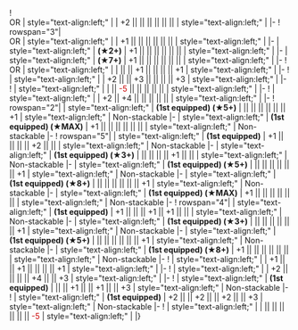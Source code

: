 {{Ship/EquipmentBonuses|class=<includeonly>mw-collapsed</includeonly>}}
! {{RedGunMedium}}{{EquipmentLink|8inch Triple Gun Mount Mk.9}}<br/> OR {{RedGunMedium}}{{EquipmentLink|8inch Triple Gun Mount Mk.9 mod.2}}
| style="text-align:left;" | 
| +2 || || || || || || 
| style="text-align:left;" | 
|-
! rowspan="3"|{{RedGunMedium}}{{EquipmentLink|6inch Triple Rapid Fire Gun Mount Mk.16}}<br/> OR {{RedGunMedium}}{{EquipmentLink|6inch Triple Rapid Fire Gun Mount Mk.16 mod.2}}
| style="text-align:left;" | 
| +1 || || || || || || 
| style="text-align:left;" | 
|-
| style="text-align:left;" | '''(★2+)'''
| +1 || || || || || || 
| style="text-align:left;" | 
|-
| style="text-align:left;" | '''(★7+)'''
| +1 || || || || || || 
| style="text-align:left;" | 
|-
! {{GreenGunDP}}{{EquipmentLink|5inch Twin Dual-purpose Gun Mount (Concentrated Deployment)}}<br/> OR {{GreenGunDP}}{{EquipmentLink|GFCS Mk.37 + 5inch Twin Dual-purpose Gun Mount (Concentrated Deployment)}}
| style="text-align:left;" | 
| || || +1 || || || || +1 
| style="text-align:left;" | 
|-
! {{GreenGunDP}}{{EquipmentLink|5inch Single High-angle Gun Mount Battery}}
| style="text-align:left;" | 
| +2 || || +3 || || || || +3 
| style="text-align:left;" | 
|-
! {{TorpedoWeapon}}{{EquipmentLink|53cm Bow (Oxygen) Torpedo Mount}}
| style="text-align:left;" | 
| || <font color=#CC0000>-5</font> || || || || || 
| style="text-align:left;" | 
|-
! {{TorpedoWeapon}}{{EquipmentLink|533mm Quintuple Torpedo Mount (Late Model)}}
| style="text-align:left;" | 
| +2 || +4 || || || || || 
| style="text-align:left;" | 
|-
! rowspan="2"|{{Seaplane}}{{EquipmentLink|OS2U}}
| style="text-align:left;" | '''(1st equipped) (★5+)'''
| || || || || || || +1 
| style="text-align:left;" | Non-stackable
|-
| style="text-align:left;" | '''(1st equipped) (★MAX)'''
| +1 || || || || || || 
| style="text-align:left;" | Non-stackable
|-
! rowspan="5"|{{Seaplane}}{{EquipmentLink|SOC Seagull}}
| style="text-align:left;" | '''(1st equipped)'''
| +1 || || || || +2 || || 
| style="text-align:left;" | Non-stackable
|-
| style="text-align:left;" | '''(1st equipped) (★3+)'''
| || || || || +1 || || 
| style="text-align:left;" | Non-stackable
|-
| style="text-align:left;" | '''(1st equipped) (★5+)'''
| || || || || || || +1 
| style="text-align:left;" | Non-stackable
|-
| style="text-align:left;" | '''(1st equipped) (★8+)'''
| || || || || || || +1 
| style="text-align:left;" | Non-stackable
|-
| style="text-align:left;" | '''(1st equipped) (★MAX)'''
| +1 || || || || || || 
| style="text-align:left;" | Non-stackable
|-
! rowspan="4"|{{Seaplane}}{{EquipmentLink|SO3C Seamew Kai}}
| style="text-align:left;" | '''(1st equipped)'''
| +1 || || || +1 || +1 || || 
| style="text-align:left;" | Non-stackable
|-
| style="text-align:left;" | '''(1st equipped) (★3+)'''
| || || || || || || +1 
| style="text-align:left;" | Non-stackable
|-
| style="text-align:left;" | '''(1st equipped) (★5+)'''
| || || || || || || +1 
| style="text-align:left;" | Non-stackable
|-
| style="text-align:left;" | '''(1st equipped) (★8+)'''
| +1 || || || || || || 
| style="text-align:left;" | Non-stackable
|-
! {{Radar}}{{EquipmentLink|GFCS Mk.37}}
| style="text-align:left;" | 
| +1 || || +1 || || || || +1 
| style="text-align:left;" | 
|-
! {{Radar}}{{EquipmentLink|SG Radar (Initial Model)}}
| style="text-align:left;" | 
| +2 || || || || +4 || || +3 
| style="text-align:left;" | 
|-
! {{Radar}}{{EquipmentLink|SK Radar}}
| style="text-align:left;" | '''(1st equipped)'''
| || || +1 || || +1 || || +3 
| style="text-align:left;" | Non-stackable
|-
! {{Radar}}{{EquipmentLink|SK + SG Radar}}
| style="text-align:left;" | '''(1st equipped)'''
| +2 || || +2 || || +2 || || +3 
| style="text-align:left;" | Non-stackable
|-
! {{Radar}}{{EquipmentLink|Type 42 Air Radar Kai Ni}}
| style="text-align:left;" | 
| || || || || || || <font color=#CC0000>-5</font> 
| style="text-align:left;" | 
|}